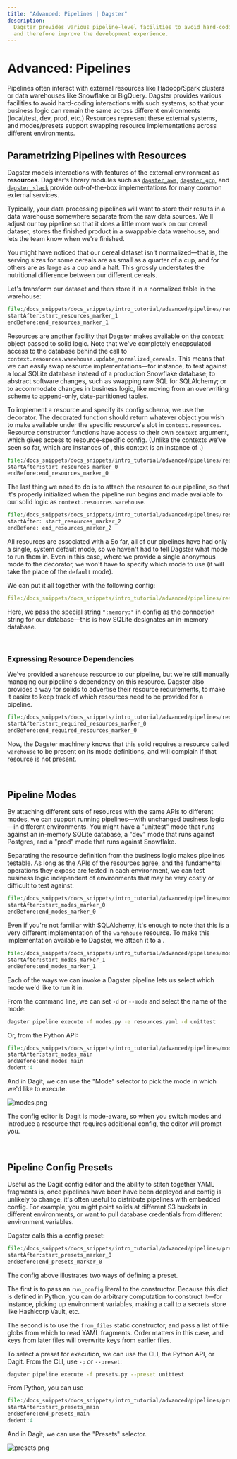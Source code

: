 ```yaml
---
title: "Advanced: Pipelines | Dagster"
description:
  Dagster provides various pipeline-level facilities to avoid hard-coding interactions
  and therefore improve the development experience.
---
```


# Advanced: Pipelines

<CodeReferenceLink filePath="examples/docs_snippets/docs_snippets/intro_tutorial/advanced/pipelines/" />

Pipelines often interact with external resources like Hadoop/Spark clusters or data warehouses like
Snowflake or BigQuery. Dagster provides various facilities to avoid hard-coding interactions with
such systems, so that your business logic can remain the same across different environments
(local/test, dev, prod, etc.) Resources represent these external systems, and modes/presets support swapping
resource implementations across different environments.

## Parametrizing Pipelines with Resources

Dagster models interactions with features of the external environment as **resources**.
Dagster's library modules such as [`dagster_aws`](/\_apidocs/libraries/dagster_aws),
[`dagster_gcp`](/\_apidocs/libraries/dagster_gcp), and
[`dagster_slack`](/\_apidocs/libraries/dagster_slack) provide out-of-the-box implementations for
many common external services.

Typically, your data processing pipelines will want to store their results in a data warehouse
somewhere separate from the raw data sources. We'll adjust our toy pipeline so that it does a little
more work on our cereal dataset, stores the finished product in a swappable data warehouse, and lets
the team know when we're finished.

You might have noticed that our cereal dataset isn't normalized—that is, the serving sizes for
some cereals are as small as a quarter of a cup, and for others are as large as a cup and a half.
This grossly understates the nutritional difference between our different cereals.

Let's transform our dataset and then store it in a normalized table in the warehouse:

```python literalinclude showLines startLine=64 emphasize-lines=18 caption=resources.py
file:/docs_snippets/docs_snippets/intro_tutorial/advanced/pipelines/resources.py
startAfter:start_resources_marker_1
endBefore:end_resources_marker_1
```

Resources are another facility that Dagster makes available on the `context` object passed to solid
logic. Note that we've completely encapsulated access to the database behind the call to
`context.resources.warehouse.update_normalized_cereals`. This means that we can easily swap resource
implementations—for instance, to test against a local SQLite database instead of a production
Snowflake database; to abstract software changes, such as swapping raw SQL for SQLAlchemy; or to
accommodate changes in business logic, like moving from an overwriting scheme to append-only,
date-partitioned tables.

To implement a resource and specify its config schema, we use the <PyObject module="dagster"
object="resource" displayText="@resource" /> decorator. The decorated function should return
whatever object you wish to make available under the specific resource's slot in
`context.resources`. Resource constructor functions have access to their own `context` argument,
which gives access to resource-specific config. (Unlike the contexts we've seen so far, which are
instances of <PyObject module="dagster" object="SystemComputeExecutionContext" />, this context is
an instance of <PyObject module="dagster" object="InitResourceContext" />.)

```python literalinclude showLines startLine=18 emphasize-lines=28-30 caption=resources.py
file:/docs_snippets/docs_snippets/intro_tutorial/advanced/pipelines/resources.py
startAfter:start_resources_marker_0
endBefore:end_resources_marker_0
```

The last thing we need to do is to attach the resource to our pipeline, so that it's properly
initialized when the pipeline run begins and made available to our solid logic as
`context.resources.warehouse`.

```python literalinclude showLines startLine=93 emphasize-lines=1 caption=resources.py
file:/docs_snippets/docs_snippets/intro_tutorial/advanced/pipelines/resources.py
startAfter: start_resources_marker_2
endBefore: end_resources_marker_2
```

All resources are associated with a <PyObject module="dagster" object="ModeDefinition" /> So far,
all of our pipelines have had only a single, system default mode, so we haven't had to tell Dagster
what mode to run them in. Even in this case, where we provide a single anonymous mode to
the <PyObject module="dagster" object="pipeline" displayText="@pipeline" /> decorator,
we won't have to specify which mode to use (it will take the place of the `default` mode).

We can put it all together with the following config:

```YAML literalinclude emphasize-lines=1-4 caption=resources.yaml
file:/docs_snippets/docs_snippets/intro_tutorial/advanced/pipelines/resources.yaml
```

Here, we pass the special string `":memory:"` in config as the connection string for our
database—this is how SQLite designates an in-memory database.

<br />

### Expressing Resource Dependencies

We've provided a `warehouse` resource to our pipeline, but we're still manually managing our
pipeline's dependency on this resource. Dagster also provides a way for solids to advertise their
resource requirements, to make it easier to keep track of which resources need to be provided for a
pipeline.

```python literalinclude showLines startLine=58 emphasize-lines=1 caption=required_resources.py
file:/docs_snippets/docs_snippets/intro_tutorial/advanced/pipelines/required_resources.py
startAfter:start_required_resources_marker_0
endBefore:end_required_resources_marker_0
```

Now, the Dagster machinery knows that this solid requires a resource called `warehouse` to be
present on its mode definitions, and will complain if that resource is not present.

<br />

## Pipeline Modes

By attaching different sets of resources with the same APIs to different modes, we can support
running pipelines—with unchanged business logic—in different environments. You might
have a "unittest" mode that runs against an in-memory SQLite database, a "dev" mode that runs
against Postgres, and a "prod" mode that runs against Snowflake.

Separating the resource definition from the business logic makes pipelines testable. As long as the
APIs of the resources agree, and the fundamental operations they expose are tested in each
environment, we can test business logic independent of environments that may be very costly or
difficult to test against.

```python literalinclude showLines startLine=78 caption=modes.py
file:/docs_snippets/docs_snippets/intro_tutorial/advanced/pipelines/modes.py
startAfter:start_modes_marker_0
endBefore:end_modes_marker_0
```

Even if you're not familiar with SQLAlchemy, it's enough to note that this is a very different
implementation of the `warehouse` resource. To make this implementation available to Dagster, we
attach it to a <PyObject module="dagster" object="ModeDefinition" />.

```python literalinclude showLines startLine=135 caption=modes.py
file:/docs_snippets/docs_snippets/intro_tutorial/advanced/pipelines/modes.py
startAfter:start_modes_marker_1
endBefore:end_modes_marker_1
```

Each of the ways we can invoke a Dagster pipeline lets us select which mode we'd like to run it in.

From the command line, we can set `-d` or `--mode` and select the name of the mode:

```bash
dagster pipeline execute -f modes.py -e resources.yaml -d unittest
```

Or, from the Python API:

```python literalinclude showLines startLine=158 emphasize-lines=5 caption=modes.py
file:/docs_snippets/docs_snippets/intro_tutorial/advanced/pipelines/modes.py
startAfter:start_modes_main
endBefore:end_modes_main
dedent:4
```

And in Dagit, we can use the "Mode" selector to pick the mode in which we'd like to execute.

![modes.png](/images/tutorial/modes.png)

The config editor is Dagit is mode-aware, so when you switch modes and introduce a resource that
requires additional config, the editor will prompt you.

<br />

## Pipeline Config Presets

Useful as the Dagit config editor and the ability to stitch together YAML fragments is, once
pipelines have been have been deployed and config is unlikely to change, it's often useful to
distribute pipelines with embedded config. For example, you might point solids at different S3
buckets in different environments, or want to pull database credentials from different environment
variables.

Dagster calls this a config preset:

```python literalinclude showLines startLine=133 emphasize-lines=14-37 caption=presets.py
file:/docs_snippets/docs_snippets/intro_tutorial/advanced/pipelines/presets.py
startAfter:start_presets_marker_0
endBefore:end_presets_marker_0
```

The config above illustrates two ways of defining a preset.

The first is to pass an `run_config` literal to the constructor. Because this dict is defined in
Python, you can do arbitrary computation to construct it—for instance, picking up environment
variables, making a call to a secrets store like Hashicorp Vault, etc.

The second is to use the `from_files` static constructor, and pass a list of file globs from which
to read YAML fragments. Order matters in this case, and keys from later files will overwrite keys
from earlier files.

To select a preset for execution, we can use the CLI, the Python API, or Dagit. From the CLI, use
`-p` or `--preset`:

```bash
dagster pipeline execute -f presets.py --preset unittest
```

From Python, you can use <PyObject module="dagster" object="execute_pipeline" />

```python literalinclude showLines startLine=180 caption=presets.py
file:/docs_snippets/docs_snippets/intro_tutorial/advanced/pipelines/presets.py
startAfter:start_presets_main
endBefore:end_presets_main
dedent:4
```

And in Dagit, we can use the "Presets" selector.

![presets.png](/images/tutorial/presets.png)

<br />

<br />
